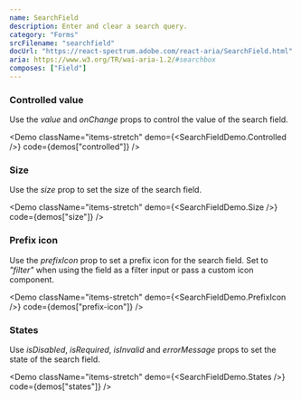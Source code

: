 ```yaml
---
name: SearchField
description: Enter and clear a search query.
category: "Forms"
srcFilename: "searchfield"
docUrl: "https://react-spectrum.adobe.com/react-aria/SearchField.html"
aria: https://www.w3.org/TR/wai-aria-1.2/#searchbox
composes: ["Field"]
---
```


### Controlled value

Use the _value_ and _onChange_ props to control the value of the search field.

<Demo
  className="items-stretch"
  demo={<SearchFieldDemo.Controlled />}
  code={demos["controlled"]}
/>

### Size

Use the _size_ prop to set the size of the search field.

<Demo
  className="items-stretch"
  demo={<SearchFieldDemo.Size />}
  code={demos["size"]}
/>

### Prefix icon

Use the _prefixIcon_ prop to set a prefix icon for the search field. Set to
_"filter"_ when using the field as a filter input or pass a custom icon
component.

<Demo
  className="items-stretch"
  demo={<SearchFieldDemo.PrefixIcon />}
  code={demos["prefix-icon"]}
/>

### States

Use _isDisabled_, _isRequired_, _isInvalid_ and _errorMessage_ props to set the
state of the search field.

<Demo
  className="items-stretch"
  demo={<SearchFieldDemo.States />}
  code={demos["states"]}
/>
